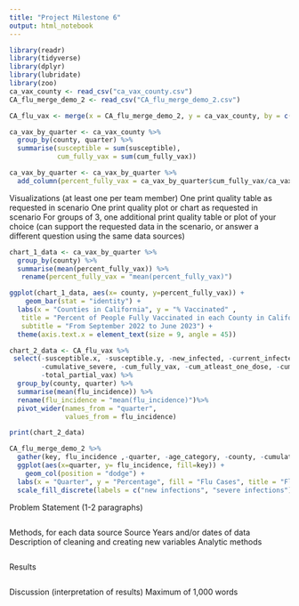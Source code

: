 ```yaml
---
title: "Project Milestone 6"
output: html_notebook
---
```


```r

library(readr)
library(tidyverse)
library(dplyr)
library(lubridate)
library(zoo)
ca_vax_county <- read_csv("ca_vax_county.csv")
CA_flu_merge_demo_2 <- read_csv("CA_flu_merge_demo_2.csv")

CA_flu_vax <- merge(x = CA_flu_merge_demo_2, y = ca_vax_county, by = c("county", "quarter", "age_category"))

ca_vax_by_quarter <- ca_vax_county %>% 
  group_by(county, quarter) %>%
  summarise(susceptible = sum(susceptible),
            cum_fully_vax = sum(cum_fully_vax))

ca_vax_by_quarter <- ca_vax_by_quarter %>% 
  add_column(percent_fully_vax = ca_vax_by_quarter$cum_fully_vax/ca_vax_by_quarter$susceptible *100)
```

Visualizations (at least one per team member)
One print quality table as requested in scenario
One print quality plot or chart as requested in scenario
For groups of 3, one additional print quality table or plot of your choice (can support the requested data in the scenario, or answer a different question using the same data sources)


```r
chart_1_data <- ca_vax_by_quarter %>% 
  group_by(county) %>% 
  summarise(mean(percent_fully_vax)) %>% 
   rename(percent_fully_vax = "mean(percent_fully_vax)")

ggplot(chart_1_data, aes(x= county, y=percent_fully_vax)) +
    geom_bar(stat = "identity") +
  labs(x = "Counties in California", y = "% Vaccinated" ,
   title = "Percent of People Fully Vaccinated in each County in California", 
   subtitle = "From September 2022 to June 2023") +
  theme(axis.text.x = element_text(size = 9, angle = 45))

```
```r
chart_2_data <- CA_flu_vax %>% 
 select(-susceptible.x, -susceptible.y, -new_infected, -current_infected, -new_severe, 
        -cumulative_severe, -cum_fully_vax, -cum_atleast_one_dose, -cum_unvax, -severe_incidence,
        -total_partial_vax) %>% 
  group_by(county, quarter) %>% 
  summarise(mean(flu_incidence)) %>%
  rename(flu_incidence = "mean(flu_incidence)")%>%
  pivot_wider(names_from = "quarter", 
              values_from = flu_incidence)

print(chart_2_data)
```
```r
CA_flu_merge_demo_2 %>%
  gather(key, flu_incidence ,-quarter, -age_category, -county, -cumulative_severe, -current_infected, -new_infected, -new_severe, -susceptible) %>%
  ggplot(aes(x=quarter, y= flu_incidence, fill=key)) +
    geom_col(position = "dodge") +
  labs(x = "Quarter", y = "Percentage", fill = "Flu Cases", title = "Flu Incidence Cases in California by Quarter from September 2022 - June 2023") +
  scale_fill_discrete(labels = c("new infections", "severe infections")) 
```

Problem Statement (1-2 paragraphs)
```r

```

Methods, for each data source
  Source
  Years and/or dates of data
  Description of cleaning and creating new variables
  Analytic methods
```r

```

Results
```r

```

Discussion (interpretation of results)
Maximum of 1,000 words

